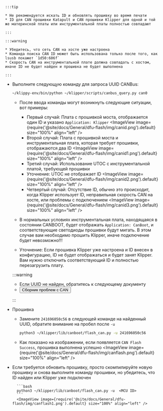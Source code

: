 




    :::tip

    * Не рекомендуется искать ID и обновлять прошивку во время печати
    * ID для CAN прошивки Katapult и CAN прошивки Klipper для одной и той же материнской платы или инструментальной платы полностью совпадают

    :::

    :::warning

    * Убедитесь, что сеть CAN на хосте уже настроена
    * Команда поиска CAN ID может быть использована только после того, как lsusb покажет `1d50:606f`
    * Скорость CAN на инструментальной плате должна совпадать с хостом, иначе ID не будет найден и прошивка не будет выполнена

    :::

* Выполните следующую команду для запроса UUID CANBus:

    ```bash
    ~/klippy-env/bin/python ~/klipper/scripts/canbus_query.py can0
    ```

    * После ввода команды могут возникнуть следующие ситуации, вот примеры:
        * Первый случай: Плата с прошивкой моста, отображается один ID и указано `Application: Klipper`
            <ImageView image={require('@site/docs/General/dfu-flash/img/canid.png').default} size="100%" align="left" />  
        * Второй случай: Плата с прошивкой моста и инструментальная плата, которая требует прошивки, отображаются два ID
            <ImageView image={require('@site/docs/General/dfu-flash/img/canid1.png').default} size="100%" align="left" />  
        * Третий случай: Использование UTOC с инструментальной платой, требующей прошивки
        * Уточнение: UTOC не отображает ID
            <ImageView image={require('@site/docs/General/dfu-flash/img/canid2.png').default} size="100%" align="left" />  
        * Четвертый случай: Отсутствие ID, обычно это происходит, когда Klipper использует ID, неправильная скорость CAN на хосте, или проблемы с подключением
            <ImageView image={require('@site/docs/General/dfu-flash/img/canid3.png').default} size="100%" align="left" />  

    * В нормальных условиях инструментальная плата, находящаяся в состоянии CANBOOT, будет отображать `Application: CanBoot`, и соответствующие светодиоды прошивки будут мигать. В этом случае вам необходимо прошить Klipper, иначе подключение будет невозможно!!!
    * Уточнение: Если прошивка Klipper уже настроена и ID внесен в конфигурацию, ID не будет отображаться и будет занят Klipper. Вам нужно отключить соответствующий ID и полностью перезагрузить плату.

    :::warning

    * Если UUID не найден, обратитесь к следующему документу  
    * <Button variant="contained" disableElevation href="/docs/DebugDoc/faq/klipper_can">Сборник проблем с CAN</Button>

    :::

* Прошивка

    * Замените `241696050c56` в следующей команде на найденный UUID, обратите внимание на пробел после `-u`
        ```bash
        python3 ~/klipper/lib/canboot/flash_can.py -u 241696050c56
        ```

    * Как показано на изображении, если появляется `CAN Flash Success`, прошивка выполнена успешно 
        <ImageView image={require('@site/docs/General/dfu-flash/img/canflash.png').default} size="100%" align="left" />  

* Если требуется обновить прошивку, просто скомпилируйте новую прошивку и снова выполните команду прошивки, но убедитесь, что ID найден или Klipper уже подключен

        ```bash
        python3 ~/klipper/lib/canboot/flash_can.py -u  <MCU ID>
        ```
        <ImageView image={require('@site/docs/General/dfu-flash/img/canflash1.png').default} size="100%" align="left" />
